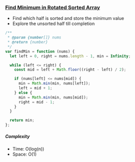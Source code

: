 ### [Find Minimum in Rotated Sorted Array](https://leetcode.com/problems/find-minimum-in-rotated-sorted-array/)

- Find which half is sorted and store the minimum value
- Explore the unsorted half till completion

```js copy
/**
 * @param {number[]} nums
 * @return {number}
 */
var findMin = function (nums) {
  let left = 0, right = nums.length - 1, min = Infinity;

  while (left <= right) {
    const mid = left + Math.floor((right - left) / 2);

    if (nums[left] <= nums[mid]) {
      min = Math.min(min, nums[left]);
      left = mid + 1;
    } else {
      min = Math.min(min, nums[mid]);
      right = mid - 1;
    }
  }

  return min;
};
```

##### Complexity

- Time: O(log(n))
- Space: O(1)
